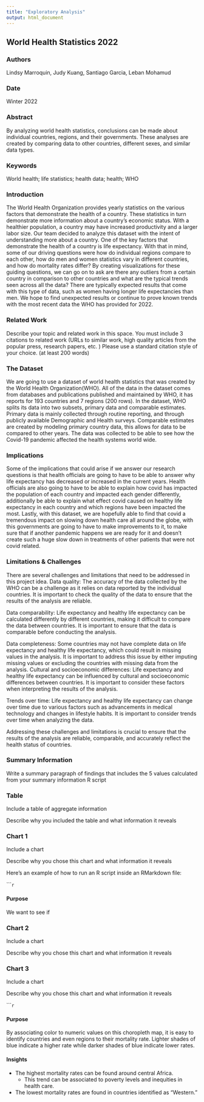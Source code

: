 ```yaml
---
title: "Exploratory Analysis"
output: html_document
---
```


## World Health Statistics 2022

### Authors

Lindsy Marroquin, Judy Kuang, Santiago Garcia, Leban Mohamud

### Date

Winter 2022

### Abstract

By analyzing world health statistics, conclusions can be made about individual countries, regions, and their governments. These analyses are created by comparing data to other countries, different sexes, and similar data types.

### Keywords

World health; life statistics; health data; health; WHO

### Introduction  

The World Health Organization provides yearly statistics on the various factors that demonstrate the health of a country. These statistics in turn demonstrate more information about a country’s economic status. With a healthier population, a country may have increased productivity and a larger labor size.  Our team decided to analyze this dataset with the intent of understanding more about a country. One of the key factors that demonstrate the health of a country is life expectancy. With that in mind, some of our driving questions were how do individual regions compare to each other, how do men and women statistics vary in different countries, and how do mortality rates differ? By creating visualizations for these guiding questions, we can go on to ask are there any outliers from a certain country in comparison to other countries and what are the typical trends seen across all the data? There are typically expected results that come with this type of data, such as women having longer life expectancies than men. We hope to find unexpected results or continue to prove known trends with the most recent data the WHO has provided for 2022.

### Related Work  

Describe your topic and related work in this space. You must include 3 citations to related work (URLs to similar work, high quality articles from the popular press, research papers, etc. ) Please use a standard citation style of your choice. (at least 200 words)

### The Dataset

We are going to use a dataset of world health statistics that was created by the World Health Organization(WHO). All of the data in the dataset comes from databases and publications published and maintained by WHO, it has reports for 193 countries and 7 regions (200 rows). In the dataset, WHO splits its data into two subsets, primary data and comparable estimates. Primary data is mainly collected through routine reporting, and through publicly available Demographic and Health surveys. Comparable estimates are created by modeling primary country data, this allows for data to be compared to other years. The data was collected to be able to see how the Covid-19 pandemic affected the health systems world wide.

### Implications

Some of the implications that could arise if we answer our research questions is that health officials are going to have to be able to answer why life expectancy has decreased or increased in the current years. Health officials are also going to have to be able to explain how covid has impacted the population of each country and impacted each gender differently, additionally be able to explain what effect covid caused on healthy life expectancy in each country and which regions have been impacted the most. Lastly, with this dataset, we are hopefully able to find that covid a tremendous impact on slowing down health care all around the globe, with this governments are going to have to make improvements to it, to make sure that if another pandemic happens we are ready for it and doesn’t create such a huge slow down in treatments of other patients that were not covid related.

### Limitations & Challenges

There are several challenges and limitations that need to be addressed in this project idea. Data quality: The accuracy of the data collected by the WHO can be a challenge as it relies on data reported by the individual countries. It is important to check the quality of the data to ensure that the results of the analysis are reliable.

Data comparability: Life expectancy and healthy life expectancy can be calculated differently by different countries, making it difficult to compare the data between countries. It is important to ensure that the data is comparable before conducting the analysis.

Data completeness: Some countries may not have complete data on life expectancy and healthy life expectancy, which could result in missing values in the analysis. It is important to address this issue by either imputing missing values or excluding the countries with missing data from the analysis. Cultural and socioeconomic differences: Life expectancy and healthy life expectancy can be influenced by cultural and socioeconomic differences between countries. It is important to consider these factors when interpreting the results of the analysis.

Trends over time: Life expectancy and healthy life expectancy can change over time due to various factors such as advancements in medical technology and changes in lifestyle habits. It is important to consider trends over time when analyzing the data.

Addressing these challenges and limitations is crucial to ensure that the results of the analysis are reliable, comparable, and accurately reflect the health status of countries.

### Summary Information

Write a summary paragraph of findings that includes the 5 values calculated from your summary information R script

### Table

Include a table of aggregate information

Describe why you included the table and what information it reveals

### Chart 1

Include a chart

Describe why you chose this chart and what information it reveals

Here's an example of how to run an R script inside an RMarkdown file:

``````r
```

#### Purpose
We want to see if 

### Chart 2

Include a chart

Describe why you chose this chart and what information it reveals

### Chart 3

Include a chart

Describe why you chose this chart and what information it reveals

``````r
```

#### Purpose
By associating color to numeric values on this choropleth map, it is easy to identify countries and even regions to their mortality rate. Lighter shades of blue indicate a higher rate while darker shades of blue indicate lower rates.

#### Insights
 - The highest mortality rates can be found around central Africa. 
   - This trend can be associated to poverty levels and inequities in health care. 
 - The lowest mortality rates are found in countries identified as "Western."

